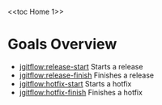 <<toc Home 1>>
= Goals Overview =
* [[goals/release-start|jgitflow:release-start]] Starts a release
* [[goals/release-finish|jgitflow:release-finish]] Finishes a release
* [[goals/hotfix-start|jgitflow:hotfix-start]] Starts a hotfix
* [[goals/hotfix-finish|jgitflow:hotfix-finish]] Finishes a hotfix